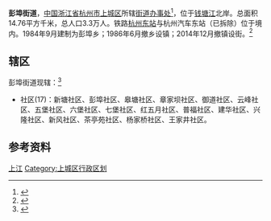 {{中国乡级行政区
|景观照片文件名 =201806 Xizi International Center.jpg 
|景观照片描述 = 东站西子国际
|汉语拼音 = 
|其他语言 = 
|其他语言名称 = 
|旧称 = 
|地名出处 = 旧有彭家埠
|位置图文件名 = 
|位置图描述 = 
|自定义图片= 
|建置时间 = 
|政府驻地 = 
|毗邻 = 
|总面积 = 14.76平方公里
|总人口 = 
|总人口年份 = 
|户籍人口 = 
|户籍人口年份 = 
|常住人口 = 3.61万人
|常住人口年份 = 
|人口密度 = 
|GDP = 
|GDP年份 = 
|邮政编码 = 
|电话区号 = 571
|官方网站 = 
|网站名称 = 
|33/01/04/102/000}}
'''彭埠街道'''，[[中国|中国]][[浙江省|浙江省]][[杭州市|杭州市]][[上城区|上城区]]所辖[[街道办事处|街道办事处]]<ref>{{PRC admin/ref sgc|{{PRC admin/parent|33/01/04/102/000}}}}</ref>，位于[[钱塘江|钱塘江]]北岸。总面积14.76平方千米，总人口3.3万人。铁路[[杭州东站|杭州东站]]与杭州汽车东站（已拆除）位于境内。1984年9月建制为彭埠乡；1986年6月撤乡设镇；2014年12月撤镇设街。<ref>{{cite news|url=http://hznews.hangzhou.com.cn/chengshi/content/2014-12/30/content_5590141.htm|title=江干笕桥、彭埠、九堡、丁桥撤镇设街|publisher=杭州网|date=2014-12-30|accessdate=2016-12-11|archive-url=https://web.archive.org/web/20170305001058/http://hznews.hangzhou.com.cn/chengshi/content/2014-12/30/content_5590141.htm|archive-date=2017-03-05|dead-url=yes}}</ref>

== 辖区 ==
彭埠街道现辖：<ref>{{PRC admin/ref sgc|33/01/04/102/000}}</ref>
*社区(17)：新塘社区、彭埠社区、皋塘社区、章家坝社区、御道社区、云峰社区、五堡社区、六堡社区、七堡社区、红五月社区、普福社区、建华社区、兴隆社区、新风社区、茶亭苑社区、杨家桥社区、王家井社区。

{{Gallery
|width=140
|lines=1
|align=center
|File:201611 Eastern Square of Hangzhoudong Station.jpg|[[杭州东站|杭州东站]]东广场
|File:20180430从远处俯瞰钱江二桥和钱江铁路新桥.jpg|位于四堡的[[彭埠大桥|彭埠大桥]]
|File:20180811元宝塘公园彭埠老街烟火塘.jpg|元宝塘公园
|File:201606 Inappropriate buildings behind the wall.jpg|新塘社区
}}

==参考资料==
{{commonscat|Pengbu, Hangzhou}}
{{reflist}}

{{上城区行政区划}}

[[Category:杭州市街道_(行政区划)|上江]]
[[Category:上城区行政区划|Category:上城区行政区划]]